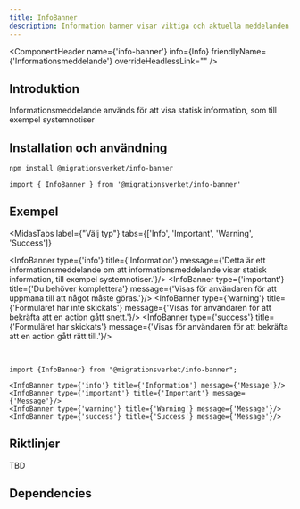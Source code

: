 ```yaml
---
title: InfoBanner
description: Information banner visar viktiga och aktuella meddelanden, som till exempel systemnotiser.
---
```



<ComponentHeader name={'info-banner'} info={Info} friendlyName={'Informationsmeddelande'} overrideHeadlessLink="" />

## Introduktion

Informationsmeddelande används för att visa statisk information, som till exempel systemnotiser

## Installation och användning

```bash npm2yarn
npm install @migrationsverket/info-banner
```

```tsx
import { InfoBanner } from '@migrationsverket/info-banner'
```

## Exempel

<MidasTabs
  label={"Välj typ"}
  tabs={['Info', 'Important', 'Warning', 'Success']}
>
  <InfoBanner type={'info'} title={'Information'} message={'Detta är ett informationsmeddelande om att informationsmeddelande visar statisk information, till exempel systemnotiser.'}/>
  <InfoBanner type={'important'} title={'Du behöver komplettera'} message={'Visas för användaren för att uppmana till att något måste göras.'}/>
  <InfoBanner type={'warning'} title={'Formuläret har inte skickats'} message={'Visas för användaren för att bekräfta att en action gått snett.'}/>
  <InfoBanner type={'success'} title={'Formuläret har skickats'} message={'Visas för användaren för att bekräfta att en action gått rätt till.'}/>
</MidasTabs>

<br />

```tsx
import {InfoBanner} from "@migrationsverket/info-banner";

<InfoBanner type={'info'} title={'Information'} message={'Message'}/>
<InfoBanner type={'important'} title={'Important'} message={'Message'}/>
<InfoBanner type={'warning'} title={'Warning'} message={'Message'}/>
<InfoBanner type={'success'} title={'Success'} message={'Message'}/>
```

## Riktlinjer
TBD

## Dependencies

<ComponentFooter info={Info}/>